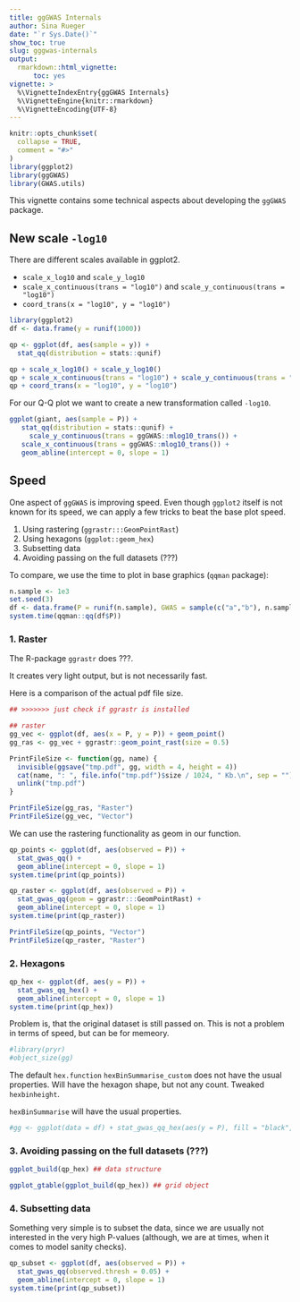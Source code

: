 ```yaml
---
title: ggGWAS Internals
author: Sina Rueger
date: "`r Sys.Date()`"
show_toc: true
slug: gggwas-internals
output: 
  rmarkdown::html_vignette:
      toc: yes
vignette: >
  %\VignetteIndexEntry{ggGWAS Internals}
  %\VignetteEngine{knitr::rmarkdown}
  %\VignetteEncoding{UTF-8}
---
```


```r
knitr::opts_chunk$set(
  collapse = TRUE,
  comment = "#>"
)
library(ggplot2)
library(ggGWAS)
library(GWAS.utils)
```
This vignette contains some technical aspects about developing the `ggGWAS` package. 


## New scale `-log10`

There are different scales available in ggplot2.

- `scale_x_log10` and `scale_y_log10`
- `scale_x_continuous(trans = "log10")` and `scale_y_continuous(trans = "log10")`
- `coord_trans(x = "log10", y = "log10")`

```r
library(ggplot2)
df <- data.frame(y = runif(1000))

qp <- ggplot(df, aes(sample = y)) +
  stat_qq(distribution = stats::qunif)

qp + scale_x_log10() + scale_y_log10()
qp + scale_x_continuous(trans = "log10") + scale_y_continuous(trans = "log10")
qp + coord_trans(x = "log10", y = "log10")

```

For our Q-Q plot we want to create a new transformation called `-log10`. 


```r

ggplot(giant, aes(sample = P)) +
   stat_qq(distribution = stats::qunif) +
     scale_y_continuous(trans = ggGWAS::mlog10_trans()) +
   scale_x_continuous(trans = ggGWAS::mlog10_trans()) +
   geom_abline(intercept = 0, slope = 1)

```


## Speed

One aspect of `ggGWAS` is improving speed. Even though `ggplot2` itself is not known for its speed, we can apply a few tricks to beat the base plot speed. 

1. Using rastering (`ggrastr:::GeomPointRast`)
2. Using hexagons (`ggplot::geom_hex`)
3. Subsetting data
4. Avoiding passing on the full datasets (???)

To compare, we use the time to plot in base graphics (`qqman` package):


```r
n.sample <- 1e3
set.seed(3)
df <- data.frame(P = runif(n.sample), GWAS = sample(c("a","b"), n.sample, replace = TRUE))
system.time(qqman::qq(df$P))
```


### 1. Raster

The R-package `ggrastr` does ???. 

It creates very light output, but is not necessarily fast. 

Here is a comparison of the actual pdf file size.

```r

## >>>>>>> just check if ggrastr is installed

## raster
gg_vec <- ggplot(df, aes(x = P, y = P)) + geom_point()
gg_ras <- gg_vec + ggrastr::geom_point_rast(size = 0.5)

PrintFileSize <- function(gg, name) {
  invisible(ggsave("tmp.pdf", gg, width = 4, height = 4))
  cat(name, ": ", file.info("tmp.pdf")$size / 1024, " Kb.\n", sep = "")
  unlink("tmp.pdf")
}

PrintFileSize(gg_ras, "Raster")
PrintFileSize(gg_vec, "Vector")

```

We can use the rastering functionality as geom in our function. 

```r

qp_points <- ggplot(df, aes(observed = P)) +
  stat_gwas_qq() +
  geom_abline(intercept = 0, slope = 1)
system.time(print(qp_points))

qp_raster <- ggplot(df, aes(observed = P)) +
  stat_gwas_qq(geom = ggrastr:::GeomPointRast) +
  geom_abline(intercept = 0, slope = 1)
system.time(print(qp_raster))

PrintFileSize(qp_points, "Vector")
PrintFileSize(qp_raster, "Raster")


```

### 2. Hexagons

```r

qp_hex <- ggplot(df, aes(y = P)) +
  stat_gwas_qq_hex() +
  geom_abline(intercept = 0, slope = 1)
system.time(print(qp_hex))
```

Problem is, that the original dataset is still passed on. This is not a problem in terms of speed, but can be for memeory. 

```r
#library(pryr)
#object_size(gg)

```

The default `hex.function` `hexBinSummarise_custom` does not have the usual properties. Will have the hexagon shape, but not any count. Tweaked `hexbinheight`.

`hexBinSummarise` will have the usual properties.
```r
#gg <- ggplot(data = df) + stat_gwas_qq_hex(aes(y = P), fill = "black", hex.function = hexBinSummarise) # 418x13 table in gb$data

```


### 3. Avoiding passing on the full datasets (???)


```r

ggplot_build(qp_hex) ## data structure

ggplot_gtable(ggplot_build(qp_hex)) ## grid object

```


### 4. Subsetting data

Something very simple is to subset the data, since we are usually not interested in the very high P-values (although, we are at times, when it comes to model sanity checks).


```r
qp_subset <- ggplot(df, aes(observed = P)) +
  stat_gwas_qq(observed.thresh = 0.05) +
  geom_abline(intercept = 0, slope = 1)
system.time(print(qp_subset))


```


